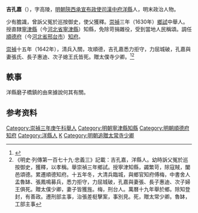 {{明清人物信息框
| 姓名 =  吉孔嘉 
| 原名 =
| 圖片名稱= 
| 圖片大小 =
| 圖片說明 = 
| 最高職務 = 直隸順德府知府
| 國家 = 大明
| 爵位 = 
| 籍貫 = [[陝西承宣布政使司|陝西承宣布政使司]][[漢中府|漢中府]][[洋縣|洋縣]]<br>（今[[陝西省|陝西省]][[漢中市|漢中市]][[洋縣|洋縣]][[磨子橋鎮|磨子橋鎮]]）
| 族裔 = 漢族
| 旗籍 = 
| 字號 = 字'''高陵'''
| 諡號 = 
| 出生日期 = 生年不详
| 出生地點 = 
| 逝世日期 = 崇祯十五年（1642年）
| 逝世地點 = 直隸順德府
| 墓葬 =
| 配偶 = 張氏
| 親屬 = 長子惠迪、次子媳王氏。
| 出身 = 
*崇禎三年（1630）鄉試舉人
| 經歷 = 
| 著作 =
}}
'''吉孔嘉'''（{{bd|？||1642年||Ji}}），字高陵，[[明朝|明朝]][[陝西承宣布政使司|陝西承宣布政使司]][[漢中府|漢中府]][[洋縣|洋縣]]人，明末政治人物。

少有膽識，曾訴父冤於巡按御史，使父獲釋。[[崇禎|崇禎]]三年（1630年）[[鄉試|鄉試]]中舉人。授直隸[[寧津縣|寧津縣]]（今[[河北省|河北省]][[寧津縣|寧津縣]]）知縣，免除苛捐雜役，受到當地人民稱頌。調任[[順德府|順德府]]（今[[河北省|河北省]][[邢台市|邢台市]]）[[知府|知府]]。

[[崇禎|崇禎]]十五年（1642年），清兵入關，攻順德，吉孔嘉悉力拒守，力屈城破，孔嘉與妻張氏、長子惠迪、次子媳王氏皆死。贈太僕寺少卿。<ref>{{cite news|url=http://www.hzdqw.cn/gjrw/hzjrw/201112/t20111210_360813.html|title=吉孔嘉|publisher=漢中地情網|date=2011-12-10|language=zh|deadurl=yes|archiveurl=https://web.archive.org/web/20150419083028/http://www.hzdqw.cn/gjrw/hzjrw/201112/t20111210_360813.html|archivedate=2015-04-19|accessdate=2015-04-18}}</ref><ref>《明史·列傳第一百七十九·忠義三》記載：吉孔嘉，洋縣人。幼時訴父冤於巡按御史，獲釋，以孝稱。舉崇禎三年鄉試。授寧津知縣，蠲繁苛，除寇賊，闔邑頌德。累遷順德知府。十五年冬，大清兵臨城，與鄉官知府傅梅，中書舍人孟魯缽、張鳳鳴募兵，悉力拒守，力屈城破，孔嘉與妻張、長子惠迪、次子婦王俱死。贈太僕少卿，妻子皆獲旌。梅，刑台人。萬曆十九年舉於鄉。除知登封，有善政。遷刑部主事，治張差梃擊案，事別見。死，贈太常少卿。魯缽，工部主事</ref>

==軼事==

洋縣磨子橋鎮的由來據說何其有關。

==参考资料==
{{reflist}}

{{start box}}
{{s-off}}
{{s-before|[[胡允敬|胡允敬]]}}
{{s-title|明朝順德府知府|1642年}}
{{s-after|[[朱彝櫆|朱彝櫆]]}}
{{end box}}

{{DEFAULTSORT:Ji吉}}
[[Category:崇禎三年庚午科舉人|Category:崇禎三年庚午科舉人]]
[[Category:明朝寧津縣知縣|Category:明朝寧津縣知縣]]
[[Category:明朝順德府知府|Category:明朝順德府知府]]
[[Category:洋縣人|Category:洋縣人]]
[[Category:吉姓|K]]
[[Category:明朝追贈太常寺少卿|Category:明朝追贈太常寺少卿]]